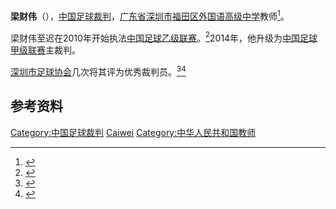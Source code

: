 {{infobox Football official
|                name = 梁财伟
|               image = 
|            fullname = 
|         dateofbirth = 
|         cityofbirth = 
|      countryofbirth = [[中华人民共和国|中华人民共和国]]
|         dateofdeath = 
|         cityofdeath = 
|      countryofdeath = 
|     otheroccupation = 中学教师
| years1               = ？－
| league1              = [[中乙联赛|中乙联赛]]
| role1                = [[球證|球證]]
| years2               = 2014－
| league2              = [[中甲联赛|中甲联赛]]
| role2                = 球證
|  internationalyears = 
|       confederation = 
|   internationalrole = 
}}
'''梁财伟'''（{{bd|？年|}}），[[中国|中国]][[足球裁判|足球裁判]]，[[广东省|广东省]][[深圳市|深圳市]][[福田区外国语高级中学|福田区外国语高级中学]]教师<ref>{{cite web|title=关于表彰广东省第十届中学生运动会先进集体和个人的通报|url=http://szeb.sz.gov.cn/xxgk/flzy/tzgg2/201212/t20121207_2785573.htm|website=深圳市教育局|accessdate=2016-09-15}}{{Dead link|date=2018年9月 |bot=InternetArchiveBot |fix-attempted=yes }}</ref>。

梁财伟至迟在2010年开始执法[[中国足球乙级联赛|中国足球乙级联赛]]。<ref>{{cite news|title=关于中超中甲中乙第一阶段裁判员总结会通知|url=http://sports.qq.com/a/20100610/000049.htm|accessdate=2016-09-15|agency=中国足球协会官方网站|date=2010-06-09|archive-date=2014-09-13|archive-url=https://web.archive.org/web/20140913200516/http://sports.qq.com/a/20100610/000049.htm|dead-url=no}}</ref>2014年，他升级为[[中国足球甲级联赛|中国足球甲级联赛]]主裁判。

[[深圳市足球协会|深圳市足球协会]]几次将其评为优秀裁判员。<ref>{{cite news|title=深圳市足协表彰优秀裁判员 60余人进行三天交流|url=http://sports.sohu.com/20101226/n278513158.shtml|accessdate=2016-09-15|agency=深圳新闻网-深圳特区报|date=2010-12-26}}</ref><ref>{{cite news|title=市足协表彰优秀裁判|url=http://sports.sina.com.cn/s/2009-01-09/07091514998s.shtml|accessdate=2016-09-15|agency=深圳特区报|date=2009-01-09}}</ref>

== 参考资料 ==
{{reflist}}

{{2013年中国足球联赛裁判}}
{{2014年中国足球联赛裁判}}
{{2016年中国足球联赛裁判}}
{{2017年中国足球联赛裁判}}
{{2018年中国足球联赛裁判}}

{{DEFAULTSORT:Liang Caiwei}}

[[Category:中国足球裁判|Category:中国足球裁判]]
[[Category:梁姓|Caiwei]]
[[Category:中华人民共和国教师|Category:中华人民共和国教师]]